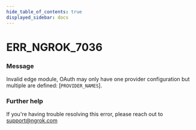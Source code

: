 ```yaml
---
hide_table_of_contents: true
displayed_sidebar: docs
---
```



# ERR_NGROK_7036

### Message
Invalid edge module, OAuth may only have one provider configuration but multiple are defined: [`PROVIDER_NAMES`].

<ErrorDetails error='err_ngrok_7036' />


### Further help
If you're having trouble resolving this error, please reach out to [support@ngrok.com](mailto:support@ngrok.com?subject=Help%20with%20ERR_NGROK_7036)

